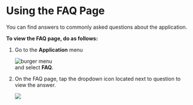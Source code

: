 # Using the FAQ Page

You can find answers to commonly asked questions about the application.

**To view the FAQ page, do as follows:**

1. Go to the **Application** menu <div class="inlineImg">![burger menu](media/burgermenu-icon.png)</div> and select **FAQ**.

2. On the FAQ page, tap the dropdown icon located next to question to view the answer.

    ![](media/faq.png)
